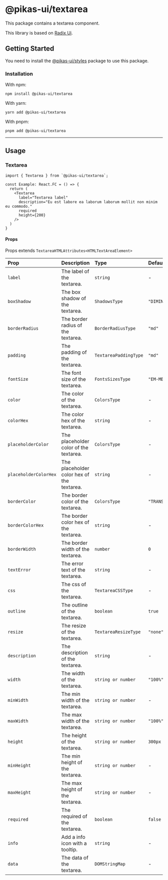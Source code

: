 

<NextSeo title="Textarea" />

# @pikas-ui/textarea

This package contains a textarea component.

This library is based on [Radix Ui](https://www.radix-ui.com/).

## Getting Started

You need to install the <a href={stylesLink}>@pikas-ui/styles</a> package to use this package.

### Installation

With npm:

```
npm install @pikas-ui/textarea
```

With yarn:

```
yarn add @pikas-ui/textarea
```

With pnpm:

```
pnpm add @pikas-ui/textarea
```

---

## Usage

### Textarea

<TextareaExample />

```tsx
import { Textarea } from `@pikas-ui/textarea`;

const Example: React.FC = () => {
  return (
    <Textarea
      label="Textarea label"
      description="Eu est labore ea laborum laborum mollit non minim eu commodo."
      required
      height={200}
    />
  )
}
```

#### Props

Props extends `TextareaHTMLAttributes<HTMLTextAreaElement>`

| Prop                  | Description                                | Type                  | Default          |
| :-------------------- | :----------------------------------------- | :-------------------- | :--------------- |
| `label`               | The label of the textarea.                 | `string`              | -                |
| `boxShadow`           | The box shadow of the textarea.            | `ShadowsType`         | `"DIMINUTION_1"` |
| `borderRadius`        | The border radius of the textarea.         | `BorderRadiusType`    | `"md"`           |
| `padding`             | The padding of the textarea.               | `TextareaPaddingType` | `"md"`           |
| `fontSize`            | The font size of the textarea.             | `FontsSizesType`      | `"EM-MEDIUM"`    |
| `color`               | The color of the textarea.                 | `ColorsType`          | -                |
| `colorHex`            | The color hex of the textarea.             | `string`              | -                |
| `placeholderColor`    | The placeholder color of the textarea.     | `ColorsType`          | -                |
| `placeholderColorHex` | The placeholder color hex of the textarea. | `string`              | -                |
| `borderColor`         | The border color of the textarea.          | `ColorsType`          | `"TRANSPARENT"`  |
| `borderColorHex`      | The border color hex of the textarea.      | `string`              | -                |
| `borderWidth`         | The border width of the textarea.          | `number`              | `0`              |
| `textError`           | The error text of the textarea.            | `string`              | -                |
| `css`                 | The css of the textarea.                   | `TextareaCSSType`     | -                |
| `outline`             | The outline of the textarea.               | `boolean`             | `true`           |
| `resize`              | The resize of the textarea.                | `TextareaResizeType`  | `"none"`         |
| `description`         | The description of the textarea.           | `string`              | -                |
| `width`               | The width of the textarea.                 | `string or number`    | `"100%"`         |
| `minWidth`            | The min width of the textarea.             | `string or number`    | -                |
| `maxWidth`            | The max width of the textarea.             | `string or number`    | `"100%"`         |
| `height`              | The height of the textarea.                | `string or number`    | `300px`          |
| `minHeight`           | The min height of the textarea.            | `string or number`    | -                |
| `maxHeight`           | The max height of the textarea.            | `string or number`    | -                |
| `required`            | The required of the textarea.              | `boolean`             | `false`          |
| `info`                | Add a info icon with a tooltip.            | `string`              | -                |
| `data`                | The data of the textarea.                  | `DOMStringMap`        | -                |
